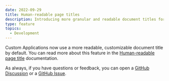 ```yaml
---
date: 2022-09-29
title: Human-readable page titles
description: Introducing more granular and readable document titles for all Merchant Center pages to help users identify the page's context.
type: feature
topics:
  - Development
---
```


Custom Applications now use a more readable, customizable document title by default. You can read more about this feature in the [Human-readable page title](/development/human-readable-page-title) documentation.

As always, if you have questions or feedback, you can open a [GitHub Discussion](https://github.com/commercetools/merchant-center-application-kit/discussions) or a [GitHub Issue](https://github.com/commercetools/merchant-center-application-kit/issues).
